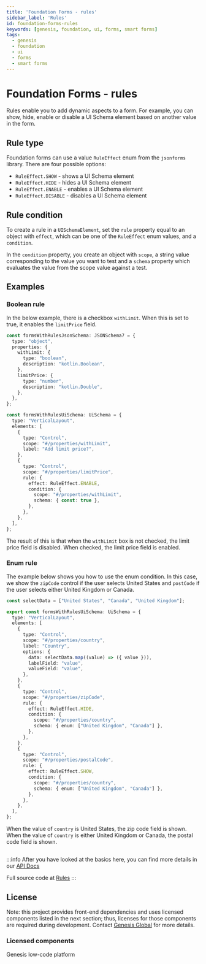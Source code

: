 ```yaml
---
title: 'Foundation Forms - rules'
sidebar_label: 'Rules'
id: foundation-forms-rules
keywords: [genesis, foundation, ui, forms, smart forms]
tags:
  - genesis
  - foundation
  - ui
  - forms
  - smart forms
---
```



# Foundation Forms - rules

Rules enable you to add dynamic aspects to a form. For example, you can show, hide, enable or disable a UI Schema element based on another value in the form.

## Rule type

Foundation forms can use a value `RuleEffect` enum from the `jsonforms` library. There are four possible options:

- `RuleEffect.SHOW` - shows a UI Schema element
- `RuleEffect.HIDE` - hides a UI Schema element
- `RuleEffect.ENABLE` - enables a UI Schema element
- `RuleEffect.DISABLE` - disables a UI Schema element

## Rule condition

To create a rule in a `UISchemaElement`, set the `rule` property equal to an object with `effect`, which can be one of the `RuleEffect` enum values, and a `condition`.

In the `condition` property, you create an object with `scope`, a string value corresponding to the value you want to test and a `schema` property which evaluates the value from the scope value against a test.

## Examples

### Boolean rule

In the below example, there is a checkbox `withLimit`. When this is set to true, it enables the `limitPrice` field.

```ts
const formsWithRulesJsonSchema: JSONSchema7 = {
  type: "object",
  properties: {
    withLimit: {
      type: "boolean",
      description: "kotlin.Boolean",
    },
    limitPrice: {
      type: "number",
      description: "kotlin.Double",
    },
  },
};

const formsWithRulesUiSchema: UiSchema = {
  type: "VerticalLayout",
  elements: [
    {
      type: "Control",
      scope: "#/properties/withLimit",
      label: "Add limit price?",
    },
    {
      type: "Control",
      scope: "#/properties/limitPrice",
      rule: {
        effect: RuleEffect.ENABLE,
        condition: {
          scope: "#/properties/withLimit",
          schema: { const: true },
        },
      },
    },
  ],
};
```

The result of this is that when the `withLimit` box is not checked, the limit price field is disabled. When checked, the limit price field is enabled.

<BooleanRuleFormExample/>

### Enum rule

The example below shows you how to use the enum condition. In this case, we show the `zipCode` control if the user selects United States and `postCode` if the user selects either United Kingdom or Canada.

```ts
const selectData = ["United States", "Canada", "United Kingdom"];

export const formsWithRulesUiSchema: UiSchema = {
  type: "VerticalLayout",
  elements: [
    {
      type: "Control",
      scope: "#/properties/country",
      label: "Country",
      options: {
        data: selectData.map((value) => ({ value })),
        labelField: "value",
        valueField: "value",
      },
    },
    {
      type: "Control",
      scope: "#/properties/zipCode",
      rule: {
        effect: RuleEffect.HIDE,
        condition: {
          scope: "#/properties/country",
          schema: { enum: ["United Kingdom", "Canada"] },
        },
      },
    },
    {
      type: "Control",
      scope: "#/properties/postalCode",
      rule: {
        effect: RuleEffect.SHOW,
        condition: {
          scope: "#/properties/country",
          schema: { enum: ["United Kingdom", "Canada"] },
        },
      },
    },
  ],
};
```

When the value of `country` is United States, the zip code field is shown. When the value of `country` is either United Kingdom or Canada, the postal code field is shown.

<EnumRuleFormExample/>

##

:::info
After you have looked at the basics here, you can find more details in our [API Docs](./docs/api/index.md)

Full source code at [Rules](https://github.com/genesiscommunitysuccess/form-examples/tree/main/client/src/routes/forms-with-rules)
:::

## License

Note: this project provides front-end dependencies and uses licensed components listed in the next section; thus, licenses for those components are required during development. Contact [Genesis Global](https://genesis.global/contact-us/) for more details.

### Licensed components
Genesis low-code platform
